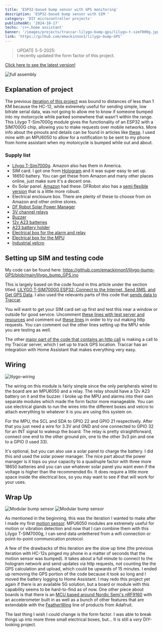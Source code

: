 ```yaml
---
title: 'ESP32-based bump sensor with GPS monitoring'
description: 'ESP32-based bump sensor with SIM '
category: 'DIY microcontroller projects'
publishedAt: '2024-10-17'
techs: 'c++,home assistant'
banner: '/images/projects/traccar-lilygo-bump-gps/lilygo-t-sim7000g.jpg'
link: 'https://github.com/emackinnon1/lilygo-bump-GPS'
---
```


> UPDATE 5-5-2025:  
> I recently updated the form factor of this project.

<a className='mt-2' href='/projects/updating-bump-sensor'>
  Click here to see the latest version!
</a>

<Img
  mdx
  publicId='/images/projects/traccar-lilygo-bump-gps/modular.jpg'
  alt='full assembly'
  height={600}
  width={800}
/>

## Explanation of project

The previous [iteration of this project](/projects/motion-sensor) was bound to
distances of less than 1 KM because the HC-12, while extremely useful for
sending simple, low bitrate serial data, was not going to allow me to know if
someone bumped into my motorcycle while parked somewhere that wasn't within the
range. This Lilygo T-Sim7000g module gives the functionality of an ESP32 with a
SIM7000G chip, allowing you to make requests over mobile networks. More info
about the pinouts and details can be found in articles like
[these](https://randomnerdtutorials.com/lilygo-t-sim7000g-esp32-lte-gprs-gps/).
I used mine with an MPU6050 to allow for a notification to be sent to my phone
from home assistant when my motorcycle is bumped while out and about.

### Supply list

- [Lilygo T-Sim7000g](https://www.lilygo.cc/en-pl/products/t-sim7000g?srsltid=AfmBOopCDDR9SqL6_LpWweL-p6BrUHF4FsLO8fOUN2q282IJ-ty6Kr5G).
  Amazon also has them in America.
- SIM card. I got one from [Hologram](https://www.hologram.io/) and it was super
  easy to set up.
- 18650 battery. You can get these from Amazon and many other places online,
  just make sure it's a decent one.
- 6v Solar panel.
  [Amazon](https://www.amazon.com/gp/product/B09ZL3F7CT/ref=ppx_yo_dt_b_search_asin_title?ie=UTF8&psc=1)
  had these. DFRobot also has a
  [semi flexible version](https://www.dfrobot.com/product-1775.html) that is a
  little more robust.
- Electrical enclosure box. There are plenty of these to choose from on Amazon
  and other online stores.
- [DF Robot Solar Power Manager](https://www.amazon.com/gp/product/B0CT2ZBML9/ref=ppx_yo_dt_b_asin_title_o06_s00?ie=UTF8&psc=1)
- [3V channel relays](https://www.amazon.com/dp/B08W3XDNGK?ref=ppx_yo2ov_dt_b_fed_asin_title&th=1)
- [Buzzer](https://www.amazon.com/dp/B0D7W5S2GY?ref=ppx_yo2ov_dt_b_fed_asin_title&th=1)
- [12v A23 batteries](https://www.amazon.com/dp/B0CQ1WRJ96?ref=ppx_yo2ov_dt_b_fed_asin_title)
- [A23 battery holder](https://www.amazon.com/dp/B0BDT1DTGW?ref=ppx_yo2ov_dt_b_fed_asin_title&th=1)
- [Electrical box for the alarm and relay](https://www.amazon.com/gp/product/B07S7RM4CT/ref=ppx_yo_dt_b_search_asin_title?ie=UTF8&th=1)
- [Electrical box for the MPU](https://www.amazon.com/gp/product/B07SBWQL18/ref=ppx_yo_dt_b_search_asin_title?ie=UTF8&th=1)
- [Industrial velcro](https://www.amazon.com/gp/product/B00006IC2T/ref=ppx_yo_dt_b_search_asin_title?ie=UTF8&psc=1)

## Setting up SIM and testing code

My code can be found here:
https://github.com/emackinnon1/lilygo-bump-GPS/blob/main/lilygo_bump_GPS.ino

This is largely based on the code found in this article under the section
titled:
[LILYGO T-SIM7000G ESP32: Connect to the Internet, Send SMS, and Get GPS Data](https://randomnerdtutorials.com/lilygo-t-sim7000g-esp32-lte-gprs-gps/#:~:text=LILYGO%20T%2DSIM7000G%20ESP32%3A%20Connect%20to%20the%20Internet%2C%20Send%20SMS%2C%20and%20Get%20GPS%20Data).
I also used the relevants parts of this code that
[sends data to Traccar](https://github.com/onlinegill/LILYGO-TTGO-T-SIM7000G-ESP32-Traccar-GPS-tracker/blob/main/traccar.ino).

You will want to get your SIM card set up first and test this near a window or
outside for good service. Uncomment
[these lines with test server and resources](https://github.com/emackinnon1/lilygo-bump-GPS/blob/main/lilygo_bump_GPS.ino#L49-L52)
and comment out
[these lines](https://github.com/emackinnon1/lilygo-bump-GPS/blob/main/lilygo_bump_GPS.ino#L43-L44)
in order to try out making http requests. You can comment out the other lines
setting up the MPU while you are testing as well.

The other
[major part of the code that contains an http call](https://github.com/emackinnon1/lilygo-bump-GPS/blob/main/lilygo_bump_GPS.ino#L189-L231)
is making a call to my Traccar server, which I set up to track GPS location.
Traccar has an integration with Home Assistant that makes everything very easy.

## Wiring

<Img
  mdx
  publicId='/images/projects/traccar-lilygo-bump-gps/lilygo-wiring.png'
  alt='lilygo-wiring'
  height={800}
  width={600}
/>

The wiring on this module is fairly simple since the only peripherals wired to
the board are an MPU6050 and a relay. The relay should have a 12v A23 battery on
it and the buzzer. I broke up the MPU and alarms into their own separate modules
which made the form factor more manageable. You can use electrical glands to run
the wires into the different boxes and velcro to attach everything to whatever
it is you are using this system on.

For the MPU, the SCL and SDA to GPIO 22 and GPIO 21 respectively. After that you
just need a wire for 3.3V and GND and one connected to GPIO 32 for an INT signal
to wakeup the board. The relay is pretty straightforward, connect one end to the
other ground pin, one to the other 3v3 pin and one to a GPIO (I used 33).

It's optional, but you can also use a solar panel to charge the battery. I did
this and used the solar power manager. The nice part about the power manager is
it tops ou your capacity to a quadruple factor with three more 18650 batteries
and you can use whatever solar panel you want even if the voltage is higher than
the recommended 6v. It does require a little more space inside the electrical
box, so you may want to see if that will work for your uses.

## Wrap Up

<div className='flex items-center'>
  <Img
    mdx
    publicId='/images/projects/traccar-lilygo-bump-gps/modular-2.jpg'
    alt='Modular bump sensor'
    width={375}
    height={525}
  />
  <Img
    mdx
    publicId='/images/projects/traccar-lilygo-bump-gps/modular-3.jpg'
    alt='Modular bump sensor'
    width={375}
    height={525}
  />
</div>

As mentioned in the beginning, this was the iteration I wanted to make after I
made my first [motion sensor](/projects/motion-sensor). MPU6050 modules are
extremely useful for motion or vibration detection and now that I can combine
them with this Lilygo T-SIM7000g, I can send data untethered from a wifi
connection or point-to-point communication protocol.

A few of the drawbacks of this iteration are the slow up time (the previous
iteration with HC-12s pinged my phone in a matter of seconds that the motion
sensor was bumped). It takes about a full minute to connect to the hologram
network and send updates via http requests, not counting the the GPS calculation
and upload, which could be upwards of 15 minutes. I ended up removing the GPS
portion of the code because it took so long and I moved the battery logging to
Home Assistant. I may redo this project yet again if there is an available 5G
solution, but a board or module with this capability seems to be hard-to-find as
of now. One other piece about boards is that there is an
[MCU based around Nordic Semi's nRF9160](https://www.adafruit.com/product/4753)
with an accelerometer built in as well as a bunch of other features that are
extendable with the [FeatherWing](https://www.adafruit.com/category/945) line of
products from Adafruit.

The last thing I wish I could change is the form factor. I was able to break
things up into more three small electrical boxes, but... It is still a _very_
DIY-looking project.

